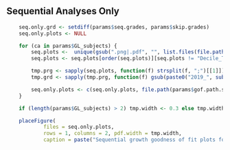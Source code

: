 ##  Sequential Analyses Only

```r
	seq.only.grd <- setdiff(params$seq.grades, params$skip.grades)
	seq.only.plots <- NULL

	for (ca in params$GL_subjects) {
		seq.plots <-  unique(gsub(".png|.pdf", "", list.files(file.path(params$gof.path.seq[[1]], paste0(ca, ".2019")))))
		seq.plots <- seq.plots[order(seq.plots)][seq.plots != "Decile_Tables"]

		tmp.prg <- sapply(seq.plots, function(f) strsplit(f, ";")[[1]])
		tmp.grd <- sapply(tmp.prg, function(f) gsub(paste0("2019_", sub("MATHEMATICS", "MATH", ca), "_"), "", f[1]))

		seq.only.plots <- c(seq.only.plots, file.path(params$gof.path.seq[[1]], paste0(ca, ".2019"), paste0(seq.plots[tmp.grd==seq.only.grd], ".pdf")))
	}

	if (length(params$GL_subjects) > 2) tmp.width <- 0.3 else tmp.width <- 0.5 # maybe do two pages since it creates a second page anyway with more than 2 subjects

	placeFigure(
			files = seq.only.plots,
			rows = 1, columns = 2, pdf.width = tmp.width,
			caption = paste("Sequential growth goodness of fit plots for grade", seq.only.grd, params$GL_text,"(no skip-year analyses)"))
```
